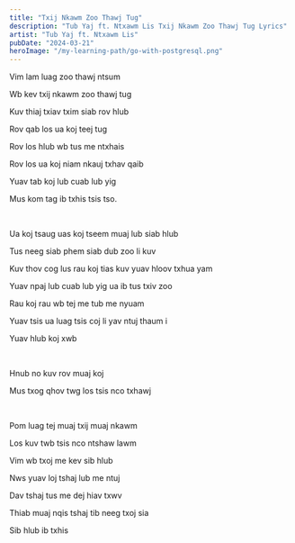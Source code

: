 ```yaml
---
title: "Txij Nkawm Zoo Thawj Tug"
description: "Tub Yaj ft. Ntxawm Lis Txij Nkawm Zoo Thawj Tug Lyrics"
artist: "Tub Yaj ft. Ntxawm Lis"
pubDate: "2024-03-21"
heroImage: "/my-learning-path/go-with-postgresql.png"
---
```


Vim lam luag zoo thawj ntsum

Wb kev txij nkawm zoo thawj tug

Kuv thiaj txiav txim siab rov hlub

Rov qab los ua koj teej tug

Rov los hlub wb tus me ntxhais

Rov los ua koj niam nkauj txhav qaib

Yuav tab koj lub cuab lub yig

Mus kom tag ib txhis tsis tso.

<br />

Ua koj tsaug uas koj tseem muaj lub siab hlub

Tus neeg siab phem siab dub zoo li kuv

Kuv thov cog lus rau koj tias kuv yuav hloov txhua yam

Yuav npaj lub cuab lub yig ua ib tus txiv zoo

Rau koj rau wb tej me tub me nyuam

Yuav tsis ua luag tsis coj li yav ntuj thaum i

Yuav hlub koj xwb

<br />

Hnub no kuv rov muaj koj

Mus txog qhov twg los tsis nco txhawj

<br />

Pom luag tej muaj txij muaj nkawm

Los kuv twb tsis nco ntshaw lawm

Vim wb txoj me kev sib hlub

Nws yuav loj tshaj lub me ntuj

Dav tshaj tus me dej hiav txwv

Thiab muaj nqis tshaj tib neeg txoj sia

Sib hlub ib txhis
